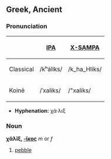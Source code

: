 ==Greek, Ancient==
===Pronunciation===
{| border=1 cellpadding=5
! !! [[w:International Phonetic Alphabet|IPA]] !! [[w:X-SAMPA|X-SAMPA]]
|-
! Classical
| /kʰáliks/ || /k_ha_Hliks/
|-
! Koinē
| /ˈxaliks/ || /"xaliks/ 
|}

*'''Hyphenation:''' χά·λιξ

===Noun===
'''χᾰ́λῐξ, [[Wiktionary Appendix:Greek third declension|-ῐκος]]''' ''m'' or ''f''
# [[pebble]]
